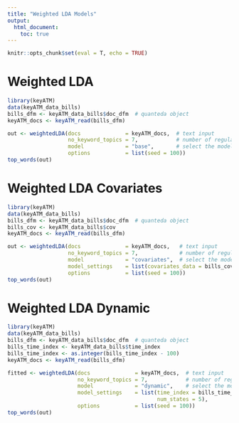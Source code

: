 ```yaml
---
title: "Weighted LDA Models"
output: 
  html_document:
    toc: true
---
```


```r
knitr::opts_chunk$set(eval = T, echo = TRUE)
```



# Weighted LDA
```r
library(keyATM)
data(keyATM_data_bills)
bills_dfm <- keyATM_data_bills$doc_dfm  # quanteda object
keyATM_docs <- keyATM_read(bills_dfm)
```

```r
out <- weightedLDA(docs              = keyATM_docs,  # text input
                   no_keyword_topics = 7,            # number of regular topics
                   model             = "base",       # select the model
                   options           = list(seed = 100))
top_words(out)
```

# Weighted LDA Covariates
```r
library(keyATM)
data(keyATM_data_bills)
bills_dfm <- keyATM_data_bills$doc_dfm  # quanteda object
bills_cov <- keyATM_data_bills$cov
keyATM_docs <- keyATM_read(bills_dfm)
```

```r
out <- weightedLDA(docs              = keyATM_docs,   # text input
                   no_keyword_topics = 7,             # number of regular topics
                   model             = "covariates",  # select the model
                   model_settings    = list(covariates_data = bills_cov),
                   options           = list(seed = 100))
top_words(out)
```

# Weighted LDA Dynamic
```r
library(keyATM)
data(keyATM_data_bills)
bills_dfm <- keyATM_data_bills$doc_dfm  # quanteda object
bills_time_index <- keyATM_data_bills$time_index
bills_time_index <- as.integer(bills_time_index - 100)
keyATM_docs <- keyATM_read(bills_dfm)
```


```r
fitted <- weightedLDA(docs              = keyATM_docs,  # text input
                      no_keyword_topics = 7,            # number of regular topics
                      model             = "dynamic",    # select the model
                      model_settings    = list(time_index = bills_time_index, 
                                               num_states = 5),
                      options           = list(seed = 100))
top_words(out)
```



